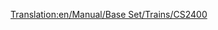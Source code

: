 [[Translation:en/Manual/Base Set/Trains/CS2400]]
{{it/Manual/Base Set/Trains/Treni|Image=[[File:en/Manual/Base Set/Trains/Cs2400.png]]
|Name=CS2400
|Costo=€ 37.500
|Velocità=112 km/h (70 mph)
|Peso=120 t
|Potenza=2.433 hp (1,790 kW)
|Annuale=€ 3.198
|Progettata=1965
|Durata esercizio=20 
|Capacità=N/A
|Descrizione=Questa locomotiva è più veloce, più economica e più potente della [[it/Manual/Base Set/Trains/MJS 1000|MJS 1000]]. È adatta per il trasporto passeggeri o treni merci leggeri.
|Real-life=Nessun particolare prototipo ma la CS2400 è basata su una delle [http://en.wikipedia.org/wiki/Hood_unit "Hood"] diesel. 
}}